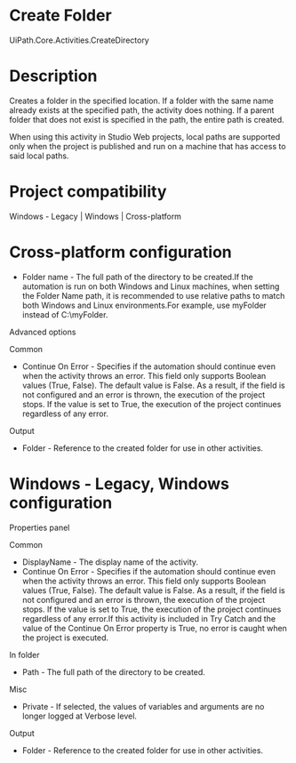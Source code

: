 ﻿# Create Folder

UiPath.Core.Activities.CreateDirectory

# Description

Creates a folder in the specified location. If a folder with the same name already exists at the specified path, the activity does nothing. If a parent folder that does not exist is specified in the path, the entire path is created.

When using this activity in Studio Web projects, local paths are supported only when the project is published and run on a machine that has access to said local paths.

# Project compatibility

Windows - Legacy | Windows | Cross-platform

# Cross-platform configuration

* Folder name - The full path of the directory to be created.If the automation is run on both Windows and Linux machines, when setting the Folder Name path, it is recommended to use relative paths to match both Windows and Linux environments.For example, use myFolder instead of C:\myFolder.

Advanced options

Common

* Continue On Error - Specifies if the automation should continue even when the activity throws an error. This field only supports Boolean values (True, False). The default value is False. As a result, if the field is not configured and an error is thrown, the execution of the project stops. If the value is set to True, the execution of the project continues regardless of any error.

Output

* Folder - Reference to the created folder for use in other activities.

# Windows - Legacy, Windows configuration

Properties panel

Common

* DisplayName - The display name of the activity.
* Continue On Error - Specifies if the automation should continue even when the activity throws an error. This field only supports Boolean values (True, False). The default value is False. As a result, if the field is not configured and an error is thrown, the execution of the project stops. If the value is set to True, the execution of the project continues regardless of any error.If this activity is included in Try Catch and the value of the Continue On Error property is True, no error is caught when the project is executed.

In folder

* Path - The full path of the directory to be created.

Misc

* Private - If selected, the values of variables and arguments are no longer logged at Verbose level.

Output

* Folder - Reference to the created folder for use in other activities.
